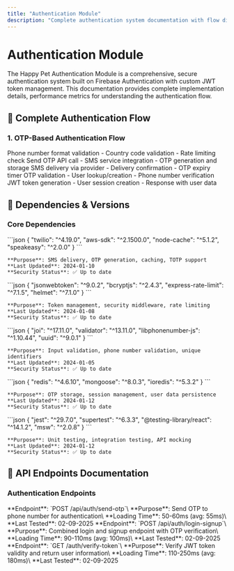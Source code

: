```yaml
---
title: "Authentication Module"
description: "Complete authentication system documentation with flow diagrams, API details, performance metrics."
---
```


# Authentication Module

The Happy Pet Authentication Module is a comprehensive, secure authentication system built on Firebase Authentication with custom JWT token management. This documentation provides complete implementation details, performance metrics for understanding the authentication flow.

## 🔄 Complete Authentication Flow

### 1. OTP-Based Authentication Flow

<Steps>
  <Step title="Phone Number Input">
    Phone number format validation - Country code validation - Rate limiting check
  </Step>
  <Step title="OTP Request">
    Send OTP API call - SMS service integration - OTP generation and storage
  </Step>
  <Step title="OTP Delivery">
    SMS delivery via provider - Delivery confirmation - OTP expiry timer
  </Step>
  <Step title="OTP Verification">
    OTP validation - User lookup/creation - Phone number verification
  </Step>
  <Step title="Authentication Complete">
    JWT token generation - User session creation - Response with user data
  </Step>
</Steps>

## 🔧 Dependencies & Versions

### Core Dependencies

<AccordionGroup>
  <Accordion title="OTP & SMS Dependencies">
    ```json
    {
      "twilio": "^4.19.0",
      "aws-sdk": "^2.1500.0",
      "node-cache": "^5.1.2",
      "speakeasy": "^2.0.0"
    }
    ```

    **Purpose**: SMS delivery, OTP generation, caching, TOTP support
    **Last Updated**: 2024-01-10
    **Security Status**: ✅ Up to date
  </Accordion>
  <Accordion title="JWT & Security">
    ```json
    {
      "jsonwebtoken": "^9.0.2",
      "bcryptjs": "^2.4.3",
      "express-rate-limit": "^7.1.5",
      "helmet": "^7.1.0"
    }
    ```

    **Purpose**: Token management, security middleware, rate limiting
    **Last Updated**: 2024-01-08
    **Security Status**: ✅ Up to date
  </Accordion>
  <Accordion title="Validation & Utilities">
    ```json
    {
      "joi": "^17.11.0",
      "validator": "^13.11.0",
      "libphonenumber-js": "^1.10.44",
      "uuid": "^9.0.1"
    }
    ```

    **Purpose**: Input validation, phone number validation, unique identifiers
    **Last Updated**: 2024-01-05
    **Security Status**: ✅ Up to date
  </Accordion>
  <Accordion title="Database & Caching">
    ```json
    {
      "redis": "^4.6.10",
      "mongoose": "^8.0.3",
      "ioredis": "^5.3.2"
    }
    ```

    **Purpose**: OTP storage, session management, user data persistence
    **Last Updated**: 2024-01-12
    **Security Status**: ✅ Up to date
  </Accordion>
  <Accordion title="Testing Dependencies">
    ```json
    {
      "jest": "^29.7.0",
      "supertest": "^6.3.3",
      "@testing-library/react": "^14.1.2",
      "msw": "^2.0.8"
    }
    ```

    **Purpose**: Unit testing, integration testing, API mocking
    **Last Updated**: 2024-01-12
    **Security Status**: ✅ Up to date
  </Accordion>
</AccordionGroup>

## 📡 API Endpoints Documentation

### Authentication Endpoints

<AccordionGroup>
  <Accordion title="POST /auth/send-otp">
    **Endpoint**: `POST /api/auth/send-otp`\
    **Purpose**: Send OTP to phone number for authentication\
    **Loading Time**: 50-60ms (avg: 55ms)\
    **Last Tested**: 02-09-2025
  </Accordion>
  <Accordion title="POST /auth/login-signup">
    **Endpoint**: `POST /api/auth/login-signup`\
    **Purpose**: Combined login and signup endpoint with OTP verification\
    **Loading Time**: 90-110ms (avg: 100ms)\
    **Last Tested**: 02-09-2025
  </Accordion>
  <Accordion title="GET /auth/verify-token">
    **Endpoint**: `GET /auth/verify-token`\
    **Purpose**: Verify JWT token validity and return user information\
    **Loading Time**: 110-250ms (avg: 180ms)\
    **Last Tested**: 02-09-2025
  </Accordion>
</AccordionGroup>